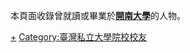 {{Catnav|頁面分類|人物|校友|大學校友|台灣大專院校校友}}
本頁面收錄曾就讀或畢業於'''[[開南大學|開南大學]]'''的人物。

[[Category:開南大學|+]]
[[Category:臺灣私立大學院校校友|Category:臺灣私立大學院校校友]]